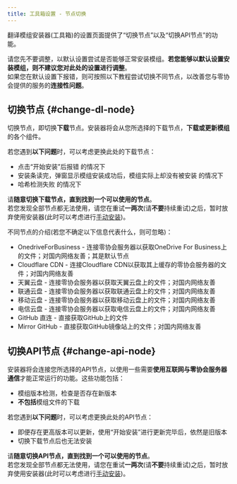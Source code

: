 ```yaml
---
title: 工具箱设置 - 节点切换
---
```


翻译模组安装器(工具箱)的设置页面提供了“切换节点”以及“切换API节点”的功能。

请您先不要调整，以默认设置尝试是否能够正常安装模组。**若您能够以默认设置安装模组，则不建议您对此处的设置进行调整**。  
如果您在默认设置下报错，则可按照以下教程尝试切换不同节点，以改善您与零协会提供的服务的**连接性问题**。

## 切换节点 {#change-dl-node}

切换节点，即切换**下载**节点。安装器将会从您所选择的下载节点，**下载或更新模组**的各个组件。  

若您遇到**以下问题**时，可以考虑更换此处的下载节点：  
- 点击“开始安装”后报错 的情况下
- 安装条读完，弹窗显示模组安装成功后，模组实际上却没有被安装 的情况下
- 哈希检测失败 的情况下

请**随意切换下载节点，直到找到一个可以使用的节点**。  
若您发现全部节点都无法使用，请您在重试**一两次**(请**不要**持续重试)之后，暂时放弃使用安装器(此时可以考虑进行[手动安装](https://www.zeroasso.top/docs/install/install))。

不同节点的介绍(若您不确定以下信息代表什么，则可忽略)：
- OnedriveForBusiness - 连接零协会服务器以获取OneDrive For Business上的文件；对国内网络友善；其是默认节点
- Cloudflare CDN - 连接Cloudflare CDN以获取其上缓存的零协会服务器的文件；对国内网络友善
- 天翼云盘 - 连接零协会服务器以获取天翼云盘上的文件；对国内网络友善
- 联通云盘 - 连接零协会服务器以获取联通云盘上的文件；对国内网络友善
- 移动云盘 - 连接零协会服务器以获取移动云盘上的文件；对国内网络友善
- 电信云盘 - 连接零协会服务器以获取电信云盘上的文件；对国内网络友善
- GitHub 直连 - 直接获取GitHub上的文件
- Mirror GitHub - 直接获取GitHub镜像站上的文件；对国内网络友善

## 切换API节点 {#change-api-node}

安装器将会连接您所选择的API节点，以使用一些需要**使用互联网与零协会服务器通信**才能正常运行的功能。这些功能包括：  
- 模组版本检测，检查是否存在新版本
- **不包括**模组文件的下载

若您遇到**以下问题**时，可以考虑更换此处的API节点：  
- 即便存在更高版本可以更新，使用“开始安装”进行更新完毕后，依然是旧版本
- 切换下载节点后也无法安装

请**随意切换API节点，直到找到一个可以使用的节点**。  
若您发现全部节点都无法使用，请您在重试**一两次**(请**不要**持续重试)之后，暂时放弃使用安装器(此时可以考虑进行[手动安装](https://www.zeroasso.top/docs/install/install))。

